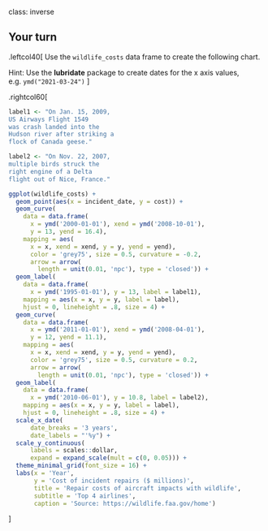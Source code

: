 
class: inverse

## Your turn

.leftcol40[
Use the `wildlife_costs` data frame to create the following chart.

Hint: Use the **lubridate** package to create dates for the x axis values, e.g. `ymd("2021-03-24")`
]

.rightcol60[
```r
label1 <- "On Jan. 15, 2009,
US Airways Flight 1549
was crash landed into the
Hudson river after striking a
flock of Canada geese."

label2 <- "On Nov. 22, 2007,
multiple birds struck the
right engine of a Delta
flight out of Nice, France."

ggplot(wildlife_costs) +
  geom_point(aes(x = incident_date, y = cost)) +
  geom_curve(
    data = data.frame(
      x = ymd('2000-01-01'), xend = ymd('2008-10-01'),
      y = 13, yend = 16.4),
    mapping = aes(
      x = x, xend = xend, y = y, yend = yend),
      color = 'grey75', size = 0.5, curvature = -0.2,
      arrow = arrow(
        length = unit(0.01, 'npc'), type = 'closed')) +
  geom_label(
    data = data.frame(
      x = ymd('1995-01-01'), y = 13, label = label1),
    mapping = aes(x = x, y = y, label = label),
    hjust = 0, lineheight = .8, size = 4) +
  geom_curve(
    data = data.frame(
      x = ymd('2011-01-01'), xend = ymd('2008-04-01'),
      y = 12, yend = 11.1),
    mapping = aes(
      x = x, xend = xend, y = y, yend = yend),
      color = 'grey75', size = 0.5, curvature = 0.2,
      arrow = arrow(
        length = unit(0.01, 'npc'), type = 'closed')) +
  geom_label(
    data = data.frame(
      x = ymd('2010-06-01'), y = 10.8, label = label2),
    mapping = aes(x = x, y = y, label = label),
    hjust = 0, lineheight = .8, size = 4) +
  scale_x_date(
      date_breaks = '3 years',
      date_labels = "'%y") +
  scale_y_continuous(
      labels = scales::dollar,
      expand = expand_scale(mult = c(0, 0.05))) +
  theme_minimal_grid(font_size = 16) +
  labs(x = 'Year',
       y = 'Cost of incident repairs ($ millions)',
       title = 'Repair costs of aircraft impacts with wildlife',
       subtitle = 'Top 4 airlines',
       caption = 'Source: https://wildlife.faa.gov/home')
```
]
